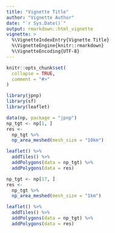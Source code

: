```yaml
---
title: "Vignette Title"
author: "Vignette Author"
date: "`r Sys.Date()`"
output: rmarkdown::html_vignette
vignette: >
  %\VignetteIndexEntry{Vignette Title}
  %\VignetteEngine{knitr::rmarkdown}
  %\VignetteEncoding{UTF-8}
---
```


```r
knitr::opts_chunk$set(
  collapse = TRUE,
  comment = "#>"
)
```

```r
library(jpnp)
library(sf)
library(leaflet)

data(np, package = "jpnp")
np_tgt <- np[1, ]
res <- 
  np_tgt %>% 
  np_area_meshed(mesh_size = "10km")

leaflet() %>% 
  addTiles() %>% 
  addPolygons(data = np_tgt) %>%
  addPolygons(data = res)
```

```r
np_tgt <- np[17, ]
res <- 
  np_tgt %>% 
  np_area_meshed(mesh_size = "1km")

leaflet() %>% 
  addTiles() %>% 
  addPolygons(data = np_tgt) %>%
  addPolygons(data = res)
```
